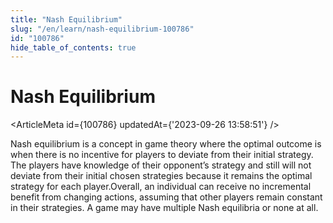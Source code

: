 ```yaml
---
title: "Nash Equilibrium"
slug: "/en/learn/nash-equilibrium-100786"
id: "100786"
hide_table_of_contents: true
---
```



# Nash Equilibrium

<ArticleMeta id={100786} updatedAt={'2023-09-26 13:58:51'} />
<div className='border-solid border-b border-t-0 my-4 border-[var(--ifm-color-gray-300)]' />

Nash equilibrium is a concept in game theory where the optimal outcome is when there is no incentive for players to deviate from their initial strategy. The players have knowledge of their opponent’s strategy and still will not deviate from their initial chosen strategies because it remains the optimal strategy for each player.Overall, an individual can receive no incremental benefit from changing actions, assuming that other players remain constant in their strategies. A game may have multiple Nash equilibria or none at all.
